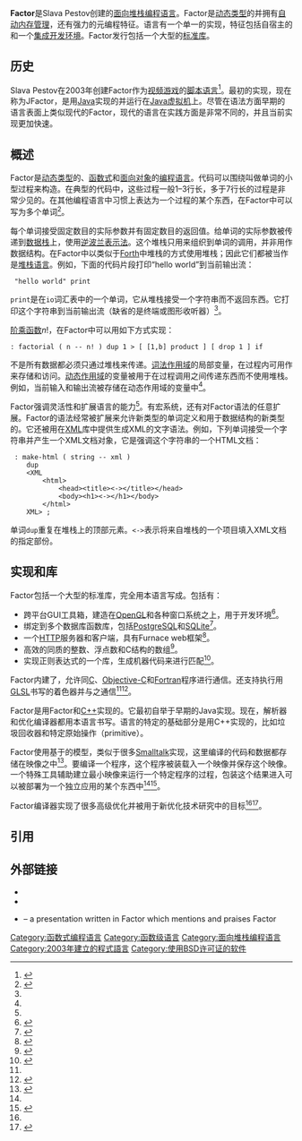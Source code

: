 {{NoteTA|G1=IT}}
{{Infobox programming language
|name = Factor
|logo = 
|paradigm = [[编程范型|多范型]]: [[面向堆栈编程|面向堆栈]], [[串接编程语言|串接式]], [[函数式编程|函数式]]
|year = {{start date and age|2003}}
|developer = Slava Pestov
|latest_release_version = 0.98
|latest_release_date = {{release date|mf=yes|2018|7|31}}
|typing = [[强类型|强类型]], [[动态类型|动态]]
|influenced_by = [[Joy_(编程语言)|Joy]], [[Forth|Forth]], [[Lisp|Lisp]], [[Self|Self]]
|influenced =
|operating_system = [[Microsoft_Windows|Windows]], [[macOS|macOS]], [[Linux|Linux]]
|license = [[BSD许可证|BSD许可证]]
|website = [http://factorcode.org/ factorcode.org]
}}

'''Factor'''是Slava Pestov创建的[[面向堆栈编程|面向堆栈]][[编程语言|编程语言]]。Factor是[[动态类型|动态类型]]的并拥有[[垃圾回收_(计算机科学)|自动内存管理]]，还有强力的元编程特征。语言有一个单一的实现，特征包括自宿主的{{en-link|优化编译器|Optimizing compiler}}和一个[[集成开发环境|集成开发环境]]。Factor发行包括一个大型的[[标准库|标准库]]。

==历史==
Slava Pestov在2003年创建Factor作为[[视频游戏|视频游戏]]的[[脚本语言|脚本语言]]<ref>{{cite web | url = http://factorcode.org/slava/ | first = Slava | last = Pestov | title = Slava Pestov's corner of the web | access-date = 2021-03-08 | archive-date = 2021-02-25 | archive-url = https://web.archive.org/web/20210225082251/http://factorcode.org/slava/ }}</ref>。最初的实现，现在称为JFactor，是用[[Java|Java]]实现的并运行在[[Java虚拟机|Java虚拟机]]上。尽管在语法方面早期的语言表面上类似现代的Factor，现代的语言在实践方面是非常不同的，并且当前实现更加快速。

==概述==
Factor是[[动态类型|动态类型]]的、[[函数式编程|函数式]]和[[面向对象编程|面向对象]]的[[编程语言|编程语言]]。代码可以围绕叫做单词的小型过程来构造。在典型的代码中，这些过程一般1–3行长，多于7行长的过程是非常少见的。在其他编程语言中习惯上表达为一个过程的某个东西，在Factor中可以写为多个单词<ref name="dls">{{cite journal |last1=Pestov |first1=Sviatoslav |last2=Ehrenberg |first2=Daniel |year=2010 |title=Factor: a dynamic stack-based programming language |journal=ACM SIGPLAN Notices |volume=45 |issue=12 |pages=43–58 |publisher=ACM |doi=10.1145/1899661.1869637 }}</ref>。

每个单词接受固定数目的实际参数并有固定数目的返回值。给单词的实际参数被传递到[[堆栈|数据栈]]上，使用[[逆波兰表示法|逆波兰表示法]]。这个堆栈只用来组织到单词的调用，并非用作数据结构。在Factor中以类似于[[Forth|Forth]]中堆栈的方式使用堆栈；因此它们都被当作是[[面向堆栈编程语言|堆栈语言]]。例如，下面的代码片段打印“hello world”到当前输出流：
<syntaxhighlight lang="factor">
 "hello world" print
</syntaxhighlight>
<code>print</code>是在<code>io</code>词汇表中的一个单词，它从堆栈接受一个字符串而不返回东西。它打印这个字符串到当前输出流（缺省的是终端或图形收听器）<ref name = "dls" />。

[[阶乘|阶乘函数]]<math>n!</math>，在Factor中可以用如下方式实现：
<syntaxhighlight lang="factor">
: factorial ( n -- n! ) dup 1 > [ [1,b] product ] [ drop 1 ] if
</syntaxhighlight>

不是所有数据都必须只通过堆栈来传递。[[作用域|词法作用域]]的局部变量，在过程内可用作{{en-link|临时变量|Temporary variable}}来存储和访问。[[作用域|动态作用域]]的变量被用于在过程调用之间传递东西而不使用堆栈。例如，当前输入和输出流被存储在动态作用域的变量中<ref name="dls" />。

Factor强调灵活性和扩展语言的能力<ref name = "dls" />。有宏系统，还有对Factor语法的任意扩展。Factor的语法经常被扩展来允许新类型的单词定义和用于数据结构的新类型的{{en-link|文字 (计算机编程)|Literal (computer programming)|文字}}。它还被用在[[XML|XML]]库中提供生成XML的文字语法。例如，下列单词接受一个字符串并产生一个XML文档对象，它是强调这个字符串的一个HTML文档：
<syntaxhighlight lang="factor">
 : make-html ( string -- xml )
    dup
    <XML
        <html>
            <head><title><-></title></head>
            <body><h1><-></h1></body>
        </html>
    XML> ;
</syntaxhighlight>
单词<code>dup</code>重复在堆栈上的顶部元素。<code><-></code>表示将来自堆栈的一个项目填入XML文档的指定部份。

==实现和库==
Factor包括一个大型的标准库，完全用本语言写成。包括有：
* 跨平台GUI工具箱，建造在[[OpenGL|OpenGL]]和各种窗口系统之上，用于开发环境<ref>{{cite web | url = http://docs.factorcode.org/content/article-ui.html | title = Factor documentation: UI framework | first = Slava | last = Pestov | access-date = 2021-03-08 | archive-date = 2018-06-26 | archive-url = https://web.archive.org/web/20180626080539/http://docs.factorcode.org/content/article-ui.html }}</ref>。
* 绑定到多个数据库函数库，包括[[PostgreSQL|PostgreSQL]]和[[SQLite|SQLite]]<ref>{{cite web | url = http://docs.factorcode.org/content/article-db.html | title = Factor documentation: Database library | first = Doug | last = Coleman | access-date = 2021-03-08 | archive-date = 2018-01-12 | archive-url = https://web.archive.org/web/20180112134929/http://docs.factorcode.org/content/article-db.html }}</ref>。
* 一个[[HTTP|HTTP]]服务器和客户端，具有Furnace web框架<ref>{{cite web | url = http://docs.factorcode.org/content/article-http.server.html | title = Factor documentation: HTTP server | first = Slava | last = Pestov | access-date = 2021-03-08 | archive-date = 2021-02-25 | archive-url = https://web.archive.org/web/20210225222010/https://docs.factorcode.org/content/article-http.server.html }}</ref>。
* 高效的同质的整数、浮点数和C结构的数组<ref>{{cite web | url = http://docs.factorcode.org/content/article-specialized-arrays.html | title = Factor documentation: Specialized arrays | first = Slava | last = Pestov | access-date = 2021-03-08 | archive-date = 2020-10-25 | archive-url = https://web.archive.org/web/20201025052301/https://docs.factorcode.org/content/article-specialized-arrays.html }}</ref>。
* 实现正则表达式的一个库，生成机器代码来进行匹配<ref>{{cite web | url = http://docs.factorcode.org/content/article-regexp.html | title = Factor documentation: Regular expressions | first = Doug | last = Coleman | first2 = Daniel | last2 = Ehrenberg | access-date = 2021-03-08 | archive-date = 2018-08-07 | archive-url = https://web.archive.org/web/20180807111106/http://docs.factorcode.org/content/article-regexp.html }}</ref>。

Factor内建了{{en-link|外界函数接口|foreign function interface}}，允许同[[C语言|C]]、[[Objective-C|Objective-C]]和[[Fortran|Fortran]]程序进行通信。还支持执行用[[GLSL|GLSL]]书写的着色器并与之通信<ref name="dls"/><ref>{{cite web | first = Slava | last = Pestov | url = http://factor-language.blogspot.com/2010/07/overhauling-factors-c-library-interface.html | title = Overhauling Factor's C library interface | access-date = 2021-03-08 | archive-date = 2020-11-09 | archive-url = https://web.archive.org/web/20201109025406/http://factor-language.blogspot.com/2010/07/overhauling-factors-c-library-interface.html }}</ref>。

Factor是用Factor和[[C++|C++]]实现的。它最初自举于早期的Java实现。现在，解析器和优化编译器都用本语言书写。语言的特定的基础部分是用C++实现的，比如垃圾回收器和特定原始操作（primitive）。

Factor使用基于{{en-link|系统映像|system image|映像}}的模型，类似于很多[[Smalltalk|Smalltalk]]实现，这里编译的代码和数据都存储在映像之中<ref>{{cite web | first = Slava | last = Pestov | url = http://factor-language.blogspot.com/2010/01/factors-bootstrap-process-explained.html | title = Factor's bootstrap process explained | access-date = 2021-03-08 | archive-date = 2021-04-28 | archive-url = https://web.archive.org/web/20210428173257/https://factor-language.blogspot.com/2010/01/factors-bootstrap-process-explained.html }}</ref>。要编译一个程序，这个程序被装载入一个映像并保存这个映像。一个特殊工具辅助建立最小映像来运行一个特定程序的过程，包装这个结果进入可以被部署为一个独立应用的某个东西中<ref name="dls"/><ref>{{cite web | first = Slava | last = Pestov | url = http://factor-language.blogspot.com/2008/07/on-shaking-trees.html | title = On shaking trees | access-date = 2021-03-08 | archive-date = 2020-11-09 | archive-url = https://web.archive.org/web/20201109025831/http://factor-language.blogspot.com/2008/07/on-shaking-trees.html }}</ref>。

Factor编译器实现了很多高级优化并被用于新优化技术研究中的目标<ref name="dls"/><ref>{{cite web|first=Daniel |last=Ehrenberg |title=Closure elimination as constant propagation |url=http://factorcode.org/littledan/abstract.pdf |year=2010 |archive-url=https://web.archive.org/web/20110726044425/http://factorcode.org/littledan/abstract.pdf |archive-date=2011-07-26 }}</ref>。

==引用==
{{Reflist|2}}

==外部链接==
*{{Official website|http://factorcode.org}}
*{{cite video |people=Slava Pestov |date=October 27, 2008 |title=Factor: An Extensible Interactive Language |url=https://www.youtube.com/watch?v=f_0QlhYlS8g |format=flv |medium=Tech talk |publisher=[[Google|Google]] |access-date=2021-03-07 |archive-date=2021-01-15 |archive-url=https://web.archive.org/web/20210115180449/https://www.youtube.com/watch?v=f_0QlhYlS8g }}
*{{cite video |people=Zed Shaw |date=2008 |title=The ACL is Dead |url=http://vimeo.com/2723800 |format=flv |medium=CUSEC 2008 |publisher=CUSEC |access-date=2021-03-07 |archive-date=2020-11-19 |archive-url=https://web.archive.org/web/20201119235002/http://vimeo.com/2723800 }} – a presentation written in Factor which mentions and praises Factor
{{程序设计语言}}

[[Category:函数式编程语言|Category:函数式编程语言]]
[[Category:函数级语言|Category:函数级语言]]
[[Category:面向堆栈编程语言|Category:面向堆栈编程语言]]
[[Category:2003年建立的程式語言|Category:2003年建立的程式語言]]
[[Category:使用BSD许可证的软件|Category:使用BSD许可证的软件]]